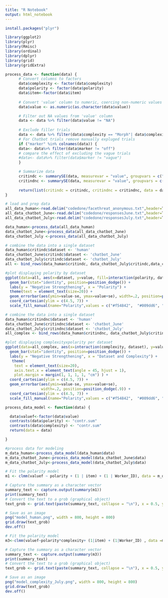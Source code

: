 ---
title: "R Notebook"
output: html_notebook
---
```{r}
install.packages("plyr")
```

```{r}
library(ggplot2)
library(plyr)
library(Rmisc)
library(ordinal)
library(dplyr)
library(grid)
library(gridExtra)
```

```{r}
process_data <- function(data) {
      # Convert columns to factors
      data$complexity <- factor(data$complexity)
      data$polarity <- factor(data$polarity)
      data$item<-factor(data$item)
        
      # Convert 'value' column to numeric, coercing non-numeric values to NA
      data$value <- as.numeric(as.character(data$value))

      # Filter out NA values from 'value' column
      data <- data %>% filter(data$value != "NA")
  
      # Exclude filler trials 
      data <- data %>% filter(data$complexity == "Morph"| data$complexity == "Nonmorph")
      # For Chatbot trials remove manually expluged trials
      if ("marker" %in% colnames(data)) {
      data<- data%>% filter(data$marker != "off")
      # compare the effect of excluding the vague trials 
      #data<- data%>% filter(data$marker != "vague")
      }

      # Summarize data
      critindc <- summarySE(data, measurevar = "value", groupvars = c("polarity"), na.rm = TRUE)
      critindnc <- summarySE(data, measurevar = "value", groupvars = c("polarity", "complexity"), na.rm = TRUE)
      
      return(list(critindc = critindc, critindnc = critindnc, data = data))
}
```

```{r}
# load and prep data
all_data_human<-read.delim("codedone/facethreat_anonymous.txt",header=T, dec=",")
all_data_chatbot_June<-read.delim("codedone/responsesJune.txt",header=T, dec=",")
all_data_chatbot_July<-read.delim("codedone/responsesJuly.txt",header=T, dec=",")

data_human<-process_data(all_data_human)
data_chatbot_June<-process_data(all_data_chatbot_June)
data_chatbot_July <-process_data(all_data_chatbot_July)
```


```{r}
# combine the data into a single dataset
data_human$critindc$dataset <- 'human'
data_chatbot_June$critindc$dataset <- 'chatbot_June'
data_chatbot_July$critindc$dataset <- 'chatbot_July'
all <- bind_rows(data_human$critindc, data_chatbot_July$critindc,data_chatbot_June$critindc)

#plot displaying polarity by dataset
ggplot(data=all, aes(x=dataset, y=value, fill=interaction(polarity, dataset))) + 
  geom_bar(stat="identity", position=position_dodge()) +
  labs(y = "Negative Strengthening", x = "Polarity") +
  theme(text = element_text(size=20)) +
  geom_errorbar(aes(ymin=value-se, ymax=value+se), width=.2, position=position_dodge(.9)) +
  coord_cartesian(ylim = c(4.5, 7)) +
  scale_fill_manual(name="Polarity",values = c("#f54842",  "#009dd6", "#f58d42", "#226ff3", "#f658bc", "#12deca" ) )

```

```{r}
# combine the data into a single dataset
data_human$critindnc$dataset <- 'human'
data_chatbot_June$critindnc$dataset <- 'chatbot_June'
data_chatbot_July$critindnc$dataset <- 'chatbot_July'
all_complex <- bind_rows(data_human$critindnc, data_chatbot_July$critindnc,data_chatbot_June$critindnc)

#plot displaying complexityxpolarity per dataset
ggplot(data=all_complex, aes(x=interaction(complexity, dataset), y=value, fill=interaction(polarity, dataset))) +
  geom_bar(stat="identity", position=position_dodge()) +
  labs(y = "Negative Strengthening", x = "Dataset and Complexity") +  
   theme(
    text = element_text(size=20),
    axis.text.x = element_text(angle = 45, hjust = 1),
    plot.margin = margin(1, 1, 1, 1, "cm") ) +
  coord_cartesian(ylim = c(4.5, 7)) +
  geom_errorbar(aes(ymin=value-se, ymax=value+se),
                width=.2, position=position_dodge(.9)) +
  coord_cartesian(ylim = c(4.5, 7)) +
  scale_fill_manual(name="Polarity",values = c("#f54842",  "#009dd6", "#f58d42", "#226ff3", "#f658bc", "#12deca" ) )

```
```{r}
process_data_model <- function(data) {

  data$valuef<-factor(data$value)
  contrasts(data$polarity) <- "contr.sum"
  contrasts(data$complexity) <- "contr.sum"
  return(data = data)

}
```

```{r}
#process data for modeling 
m_data_human<-process_data_model(data_human$data)
m_data_chatbot_June<-process_data_model(data_chatbot_June$data)
m_data_chatbot_July<-process_data_model(data_chatbot_July$data)

```

```{r}
# Fit the polarity model
m1 <- clmm(valuef ~ polarity + (1 | item) + (1 | Worker_ID), data = m_data_human)

# Capture the summary as a character vector
summary_text <- capture.output(summary(m1))
print(summary_text)
# Convert the text to a grob (graphical object)
text_grob <- grid.text(paste(summary_text, collapse = "\n"), x = 0.5, y = 0.5, just = "center", gp = gpar(fontsize = 10))

# Save as an image
png("model_human.png", width = 800, height = 800)
grid.draw(text_grob)
dev.off()

```

```{r}
# Fit the polarity model
m3<-clmm(valuef~polarity*complexity+ (1|item) + (1|Worker_ID) , data =m_data_chatbot_July)

# Capture the summary as a character vector
summary_text <- capture.output(summary(m3))
print(summary_text)
# Convert the text to a grob (graphical object)
text_grob <- grid.text(paste(summary_text, collapse = "\n"), x = 0.5, y = 0.5, just = "center", gp = gpar(fontsize = 10))

# Save as an image
png("model_complexity_July.png", width = 800, height = 800)
grid.draw(text_grob)
dev.off()
```
